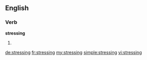==English==

===Verb===
'''stressing'''

# {{present participle of|stress}}

[[de:stressing]]
[[fr:stressing]]
[[my:stressing]]
[[simple:stressing]]
[[vi:stressing]]